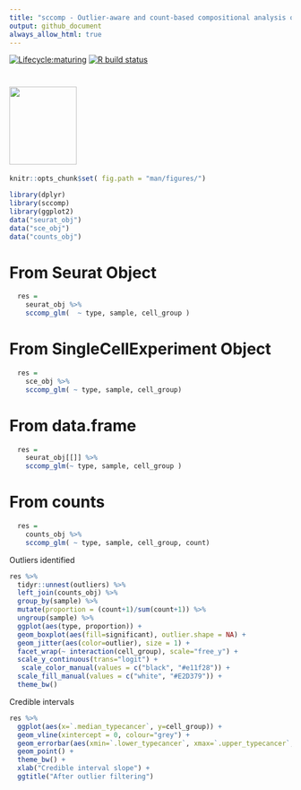 ```yaml
---
title: "sccomp - Outlier-aware and count-based compositional analysis of single-cell data"
output: github_document
always_allow_html: true
---
```


<!-- badges: start -->
[![Lifecycle:maturing](https://img.shields.io/badge/lifecycle-maturing-blue.svg)](https://www.tidyverse.org/lifecycle/#maturing) [![R build status](https://github.com/stemangiola/tidyseurat/workflows/R-CMD-check/badge.svg)](https://github.com/stemangiola/tidyseurat/actions/)
<!-- badges: end -->

#  <img src="inst/logo-01.png" height="139px" width="120px" />

```r
knitr::opts_chunk$set( fig.path = "man/figures/")
```

```r
library(dplyr)
library(sccomp)
library(ggplot2)
data("seurat_obj")
data("sce_obj")
data("counts_obj")
```

# From Seurat Object

```r

  res =
    seurat_obj %>%
    sccomp_glm(  ~ type, sample, cell_group )

```

# From SingleCellExperiment Object

```r

  res =
    sce_obj %>%
    sccomp_glm( ~ type, sample, cell_group)

```

# From data.frame 

```r

  res =
    seurat_obj[[]] %>%
    sccomp_glm(~ type, sample, cell_group )

```

# From counts

```r

  res =
    counts_obj %>%
    sccomp_glm( ~ type, sample, cell_group, count)

```


Outliers identified

```r

res %>% 
  tidyr::unnest(outliers) %>%
  left_join(counts_obj) %>%
  group_by(sample) %>%
  mutate(proportion = (count+1)/sum(count+1)) %>%
  ungroup(sample) %>%
  ggplot(aes(type, proportion)) +
  geom_boxplot(aes(fill=significant), outlier.shape = NA) + 
  geom_jitter(aes(color=outlier), size = 1) + 
  facet_wrap(~ interaction(cell_group), scale="free_y") +
  scale_y_continuous(trans="logit") +
   scale_color_manual(values = c("black", "#e11f28")) +
  scale_fill_manual(values = c("white", "#E2D379")) +
  theme_bw()

```

Credible intervals

```r
res %>%
  ggplot(aes(x=`.median_typecancer`, y=cell_group)) +
  geom_vline(xintercept = 0, colour="grey") +
  geom_errorbar(aes(xmin=`.lower_typecancer`, xmax=`.upper_typecancer`, color=significant)) +
  geom_point() +
  theme_bw() +
  xlab("Credible interval slope") +
  ggtitle("After outlier filtering")
```




